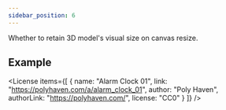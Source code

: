 ```yaml
---
sidebar_position: 6
---
```



<OptionDescriptor type="boolean" defaultVal="false" />

Whether to retain 3D model's visual size on canvas resize.

## Example
<MaintainSize />

<License items={[
  {
    name: "Alarm Clock 01",
    link: "https://polyhaven.com/a/alarm_clock_01",
    author: "Poly Haven",
    authorLink: "https://polyhaven.com/",
    license: "CC0"
  }
]} />
